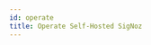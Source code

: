 ```yaml
---
id: operate
title: Operate Self-Hosted SigNoz
---
```


<DocCardContainer>

<DocCard
    title="📄️ Configuration"
    description="Learn how to configure SigNoz"
    href="/docs/operate/configuration/"
/>

<DocCard
    title="📄️ Docker Standalone"
    description="Learn how to operate SigNoz on Docker Standalone"
    href="/docs/operate/docker-standalone/"
/>

<DocCard
    title="📄️ Docker Swarm"
    description="Learn how to operate SigNoz on Docker Swarm"
    href="/docs/operate/docker-swarm/"
/>

<DocCard
    title="📄️ Kubernetes"
    description="Learn how to operate SigNoz on Kubernetes"
    href="/docs/operate/kubernetes/"
/>

<DocCard
    title="📄️ Migration Guide"
    description="11 Items"
    href="/docs/operate/migration/"
/>

<DocCard
    title="📄️ ClickHouse"
    description="4 Items"
    href="/docs/operate/clickhouse/"
/>

<DocCard
    title="📄️ Query Service"
    description="2 Items"
    href="/docs/operate/query-service/"
/>

<DocCard
    title="📄️ Feature Flags"
    description="Learn how to use feature flags in SigNoz"
    href="/docs/operate/feature-flags/"
/>

<DocCard
    title="📄️ Best Practices for Production"
    description="Learn to use SigNoz's best practices for production use cases"
    href="/docs/production-readiness/"
/>

</DocCardContainer>
